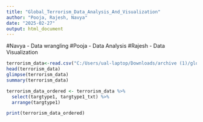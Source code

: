 ```yaml
---
title: "Global_Terrorism_Data_Analysis_And_Visualization"
author: "Pooja, Rajesh, Navya"
date: "2025-02-27"
output: html_document
---
```


#Navya - Data wrangling
#Pooja - Data Analysis 
#Rajesh - Data Visualization

```r
terrorism_data<-read.csv("C:/Users/ual-laptop/Downloads/archive (1)/globalterrorismdb_0718dist.csv")
head(terrorism_data)
glimpse(terrorism_data)
summary(terrorism_data)

```

```r
terrorism_data_ordered <- terrorism_data %>% 
  select(targtype1, targtype1_txt) %>% 
  arrange(targtype1)

print(terrorism_data_ordered)
```